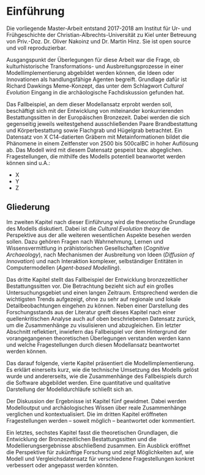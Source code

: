 <!-- list of tables + list of figures -->
\listoftables
\listoffigures

<!-- header and footer -->
\renewcommand{\chaptermark}[1]{\markboth{#1}{}}
\renewcommand{\sectionmark}[1]{\markright{\thesection\ #1}}
\fancyhf{}
\fancyhead[LE,RO]{\textbf{\thepage}}
\fancyhead[LO]{\textbf{\rightmark}}
\fancyhead[RE]{\textbf{\leftmark}}
\fancypagestyle{plain}{%
  \fancyhead{} % get rid of headers
  \renewcommand{\headrulewidth}{0pt} % and the line
}

<!-- controle space in between paragraphs, figures and tables -->
\parskip 4pt
\setlength{\textfloatsep}{10pt plus 1.0pt minus 2.0pt}

# Einführung {#intro}

Die vorliegende Master-Arbeit entstand 2017-2018 am Institut für Ur- und Frühgeschichte der Christian-Albrechts-Universität zu Kiel unter Betreuung von Priv.-Doz. Dr. Oliver Nakoinz und Dr. Martin Hinz. Sie ist open source und voll reproduzierbar. 

Ausgangspunkt der Überlegungen für diese Arbeit war die Frage, ob kulturhistorische Transformations- und Ausbreitungsprozesse in einer Modellimplementierung abgebildet werden können, die Ideen oder Innovationen als handlungsfähige Agenten begreift. Grundlage dafür ist Richard Dawkings Meme-Konzept, das unter dem Schlagwort *Cultural Evolution* Eingang in die archäologische Fachdiskussion gefunden hat.

Das Fallbeispiel, an dem dieser Modellansatz erprobt werden soll, beschäftigt sich mit der Entwicklung von miteinander konkurrierenden Bestattungssitten in der Europäischen Bronzezeit. Dabei werden die sich gegenseitig jeweils weitestgehend ausschließenden Paare Brandbestattung und Körperbestattung sowie Flachgrab und Hügelgrab betrachtet. Ein Datensatz von X C14-datierten Gräbern mit Metainformationen bildet die Phänomene in einem Zeitfenster von 2500 bis 500calBC in hoher Auflösung ab. Das Modell wird mit diesem Datensatz gespeist bzw. abgeglichen. Fragestellungen, die mithilfe des Modells potentiell beanwortet werden können sind u.A.:

- X
- Y
- Z

## Gliederung

Im zweiten Kapitel nach dieser Einführung wird die theoretische Grundlage des Modells diskutiert. Dabei ist die *Cultural Evolution theory* die Perspektive aus der alle weiteren wesentlichen Aspekte besehen werden sollen. Dazu gehören Fragen nach Wahrnehmung, Lernen und Wissensvermittlung in prähistorischen Gesellschaften (*Cognitive Archaeology*), nach Mechanismen der Ausbreitung von Ideen (*Diffusion of Innovation*) und nach Interaktion komplexer, selbständiger Entitäten in Computermodellen (*Agent-based Modelling*). 

Das dritte Kapitel stellt das Fallbeispiel der Entwicklung bronzezeitlicher Bestattungssitten vor. Die Betrachtung bezieht sich auf ein großes Untersuchungsgebiet und einen langen Zeitraum. Entsprechend werden die wichtigsten Trends aufgezeigt, ohne zu sehr auf regionale und lokale Detailbeobachtungen eingehen zu können. Neben einer Darstellung des Forschungsstands aus der Literatur greift dieses Kapitel nach einer quellenkritischen Analyse auch auf oben beschriebenen Datensatz zurück, um die Zusammenhänge zu visulisieren und abzugleichen. Ein letzter Abschnitt reflektiert, inwiefern das Fallbeispiel vor dem Hintergrund der vorangegangenen theoretischen Überlegungen verstanden werden kann und welche Fragestellungen durch diesen Modellansatz beantwortet werden können.

Das darauf folgende, vierte Kapitel präsentiert die Modellimplementierung. Es erklärt einerseits kurz, wie die technische Umsetzung des Modells gelöst wurde und andererseits, wie die Zusammenhänge des Fallbeispiels durch die Software abgebildet werden. Eine quantitative und qualitative Darstellung der Modelldurchläufe schließt sich an. 

Der Diskussion der Ergebnisse ist Kapitel fünf gewidmet. Dabei werden Modelloutput und archäologisches Wissen über reale Zusammenhänge verglichen und kontextualisiert. Die im dritten Kapitel eröffneten Fragestellungen werden -- soweit möglich -- beantwortet oder kommentiert.

Ein letztes, sechstes Kapitel fasst die theoretischen Grundlagen, die Entwicklung der Bronzezeitlichen Bestattungssitten und die Modellierungsergebnisse abschließend zusammen. Ein Ausblick eröffnet die Perspektive für zukünftige Forschung und zeigt Möglichkeiten auf, wie Modell und Vergleichsdatensatz für verschiedene Fragestellungen konkret verbessert oder angepasst werden könnten.
